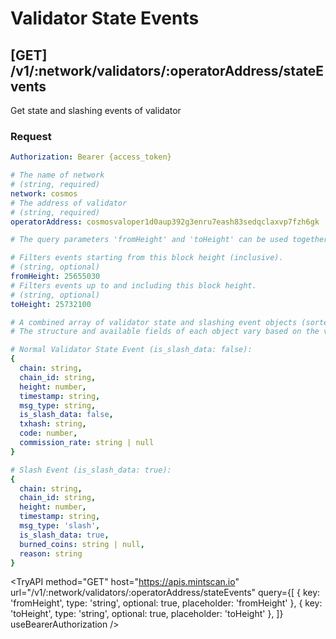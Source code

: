 
# Validator State Events

## **[GET]** /v1/:network/validators/:operatorAddress/stateEvents

Get state and slashing events of validator

### Request

```yaml filename="Headers"
Authorization: Bearer {access_token}
```

```yaml filename="Parameters"
# The name of network
# (string, required)
network: cosmos
# The address of validator
# (string, required)
operatorAddress: cosmosvaloper1d0aup392g3enru7eash83sedqclaxvp7fzh6gk
```

```yaml filename="Queries"
# The query parameters 'fromHeight' and 'toHeight' can be used together or separately.

# Filters events starting from this block height (inclusive).
# (string, optional)
fromHeight: 25655030
# Filters events up to and including this block height.
# (string, optional)
toHeight: 25732100
```

```yaml filename="Response"
# A combined array of validator state and slashing event objects (sorted by block height in descending order)
# The structure and available fields of each object vary based on the value of 'is_slash_data'.

# Normal Validator State Event (is_slash_data: false):
{
  chain: string,
  chain_id: string,
  height: number,
  timestamp: string,
  msg_type: string,
  is_slash_data: false,
  txhash: string,
  code: number,
  commission_rate: string | null
}

# Slash Event (is_slash_data: true):
{
  chain: string,
  chain_id: string,
  height: number,
  timestamp: string,
  msg_type: 'slash',
  is_slash_data: true,
  burned_coins: string | null,
  reason: string
}
```

<TryAPI
  method="GET"
  host="https://apis.mintscan.io"
  url="/v1/:network/validators/:operatorAddress/stateEvents"
  query={[
    { key: 'fromHeight', type: 'string', optional: true, placeholder: 'fromHeight' },
    { key: 'toHeight', type: 'string', optional: true, placeholder: 'toHeight' },
  ]}
  useBearerAuthorization
/>
